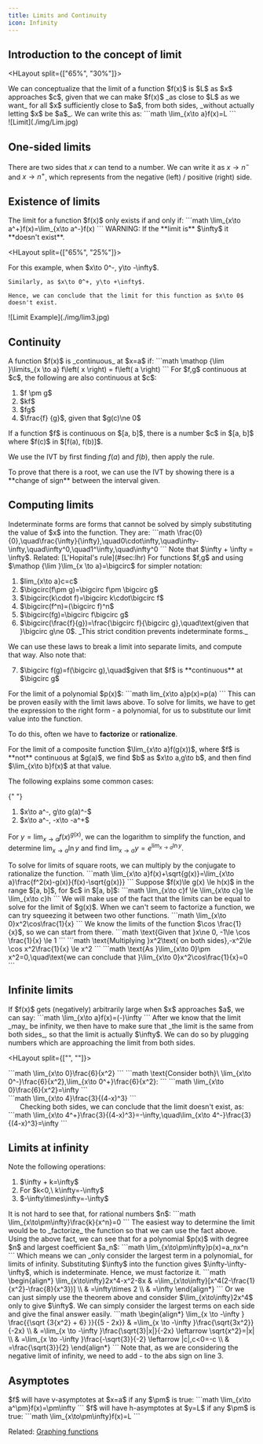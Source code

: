```yaml
---
title: Limits and Continuity
icon: Infinity
---
```


## Introduction to the concept of limit

<HLayout split={["65%", "30%"]}>
  <div>
    We can conceptualize that the limit of a function $f(x)$ is $L$ as $x$ approaches $c$, given that we can make $f(x)$ _as close to $L$ as we want_ for all $x$ sufficiently close to $a$, from both sides, _without actually letting $x$ be $a$_. We can write this as:
    ```math
    \lim_{x\to a}f(x)=L
    ```
  </div>
  <div>
    ![Limit](./img/Lim.jpg)
  </div>
</HLayout>

## One-sided limits

There are two sides that $x$ can tend to a number. We can write it as $x\to n^-$ and $x\to n^+$, which represents from the negative (left) / positive (right) side.

## Existence of limits

<Block title="Condition for limit to exist" variant="primary">
  The limit for a function $f(x)$ only exists if and only if:
  ```math
  \lim_{x\to a^+}f(x)=\lim_{x\to a^-}f(x)
  ```
  WARNING: If the **limit is** $\infty$ it **doesn't exist**.
</Block>

<HLayout split={["65%", "25%"]}>
  <div>
    For this example, when $x\to 0^-, y\to -\infty$.

    Similarly, as $x\to 0^+, y\to +\infty$.

    Hence, we can conclude that the limit for this function as $x\to 0$ doesn't exist.

  </div>
  <div>
    ![Limit Example](./img/lim3.jpg)
  </div>
</HLayout>

## Continuity

<Block title="Continuity" variant="primary">
  A function $f(x)$ is _continuous_ at $x=a$ if:
  ```math
  \mathop {\lim }\limits_{x \to a} f\left( x \right) = f\left( a \right)
  ```
</Block>

<Block title="Continuity properties" variant="knowledge">
  For $f,g$ continuous at $c$, the following are also continuous at $c$:
  <ol>
    <li>$f \pm g$</li>
    <li>$kf$</li>
    <li>$fg$</li>
    <li>
      $\frac{f}
      {g}$, given that $g(c)\ne 0$
    </li>
  </ol>
</Block>

<Block title="Intermediate value theorem (IVT)" variant="secondary">
  If a function $f$ is continuous on $[a, b]$, there is a number $c$ in $[a, b]$ where $f(c)$ in $[f(a), f(b)]$.

We use the IVT by first finding $f(a)$ and $f(b)$, then apply the rule.

  <BlockSep />
  To prove that there is a root, we can use the IVT by showing there is a **change of sign** between the interval given.
</Block>

## Computing limits

<Block title="Indeterminate forms" variant="primary">
  Indeterminate forms are forms that cannot be solved by simply substituting the value of $x$ into the function. They are:
  ```math
  \frac{0}{0},\quad\frac{\infty}{\infty},\quad0\cdot\infty,\quad\infty-\infty,\quad\infty^0,\quad1^\infty,\quad\infty^0
  ```
  Note that $\infty + \infty = \infty$. Related: [L'Hopital's rule](#sec:lhr)
</Block>

<Block title="Using the limit laws" variant="secondary">
  For functions $f,g$ and using $\mathop {\lim }\lim_{x \to a}=\bigcirc$ for simpler notation:
  <ol>
    <li>$lim_{x\to a}c=c$</li>
    <li>$\bigcirc(f\pm g)=\bigcirc f\pm \bigcirc g$</li>
    <li>$\bigcirc(k\cdot f)=\bigcirc k\cdot\bigcirc f$</li>
    <li>$\bigcirc(f^n)=(\bigcirc f)^n$</li>
    <li>$\bigcirc(fg)=\bigcirc f\bigcirc g$</li>
    <li>$\bigcirc(\frac{f}{g})=\frac{\bigcirc f}{\bigcirc g},\quad\text{given that }\bigcirc g\ne 0$. _This strict condition prevents indeterminate forms._</li>
  </ol>
  We can use these laws to break a limit into separate limits, and compute that way. Also note that:
  <ol start="7">
    <li>$\bigcirc f(g)=f(\bigcirc g),\quad$given that $f$ is **continuous** at $\bigcirc g$</li>
  </ol>
</Block>

<Block title="Limit of a polynomial" variant="secondary">
  For the limit of a polynomial $p(x)$:
  ```math
  lim_{x\to a}p(x)=p(a)
  ```
  This can be proven easily with the limit laws above.
</Block>

<Block title="Techniques to compute limits" variant="knowledge">
  To solve for limits, we have to get the expression to the right form - a polynomial, for us to substitute our limit value into the function.

To do this, often we have to **factorize** or **rationalize**.

</Block>

<Block title="Limits of composite functions" variant="knowledge">
  For the limit of a composite function $\lim_{x\to a}f(g(x))$, where $f$ is **not** continuous at $g(a)$, we find $b$ as $x\to a,g\to b$, and then find $\lim_{x\to b}f(x)$ at that value.

The following explains some common cases:

{" "}

<ol>
  <li>$x\to a^-, g\to g(a)^-$</li>
  <li>$x\to a^-, -x\to -a^+$</li>
</ol>

For $y=\lim_{x\to a}f(x)^{g(x)}$, we can the logarithm to simplify the function, and determine $\lim_{x\to a}\ln y$ and find $\lim_{x\to a}y=e^{\lim_{x\to a}\ln y}$.

</Block>

<Block title="Limits of square roots" variant="knowledge">
  To solve for limits of square roots, we can multiply by the conjugate to rationalize the function.
  ```math
  \lim_{x\to a}f(x)+\sqrt{g(x)}=\lim_{x\to a}\frac{f^2(x)-g(x)}{f(x)-\sqrt{g(x)}}
  ```
</Block>

<Block title="The squeeze / sandwich theorem" variant="secondary">
  Suppose $f(x)\le g(x) \le h(x)$ in the range $[a, b]$, for $c$ in $[a, b]$:
  ```math
  \lim_{x\to c}f \le \lim_{x\to c}g \le \lim_{x\to c}h
  ```
  We will make use of the fact that the limits can be equal to solve for the limit of $g(x)$.
</Block>

<Block title="Squeezing a function" variant="primary">
  When we can't seem to factorize a function, we can try squeezing it between two other functions.
  ```math
  \lim_{x\to 0}x^2\cos\frac{1}{x}
  ```
  We know the limits of the function $\cos \frac{1}{x}$, so we can start from there.
  ```math
  \text{Given that }x\ne 0, -1\le \cos \frac{1}{x} \le 1
  ```
  ```math
  \text{Multiplying }x^2\text{ on both sides},-x^2\le \cos x^2\frac{1}{x} \le x^2
  ```
  ```math
  \text{As }\lim_{x\to 0}\pm x^2=0,\quad\text{we can conclude that }\lim_{x\to 0}x^2\cos\frac{1}{x}=0
  ```
</Block>

## Infinite limits

<Block title="Determining infinite limits" variant="knowledge">
  If $f(x)$ gets (negatively) arbitrarily large when $x$ approaches $a$, we can say:
  ```math
  \lim_{x\to a}f(x)=(-)\infty
  ```
  After we know that the limit _may_ be infinity, we then have to make sure that _the limit is the same from both sides_, so that the limit is actually $\infty$. We can do so by plugging numbers which are approaching the limit from both sides.
</Block>

<HLayout split={["", ""]}>
  <div>
    <Block title="Infinite limit exists" variant="primary">
      ```math
      \lim_{x\to 0}\frac{6}{x^2}
      ```
      ```math
      \text{Consider both}\ \lim_{x\to 0^-}\frac{6}{x^2},\lim_{x\to 0^+}\frac{6}{x^2}:
      ```
      ```math
      \lim_{x\to 0}\frac{6}{x^2}=\infty
      ```
    </Block>
  </div>
  <div>
    <Block title="Infinite limit doesn't exist" variant="primary">
      ```math
      \lim_{x\to 4}\frac{3}{(4-x)^3}
      ```
      <center>
        Checking both sides, we can conclude that the limit doesn't exist, as:
      </center>
      ```math
      \lim_{x\to 4^+}\frac{3}{(4-x)^3}=-\infty,\quad\lim_{x\to 4^-}\frac{3}{(4-x)^3}=\infty
      ```
    </Block>
  </div>
</HLayout>

## Limits at infinity

<Block title="Infinity operations" variant="secondary">
  Note the following operations:
  <ol>
    <li>$\infty + k=\infty$</li>
    <li>For $k<0,\ k\infty=-\infty$</li>
    <li>$-\infty\times\infty=-\infty$</li>
  </ol>
</Block>

<Block title="Determining limits of infinity" variant="knowledge">
  It is not hard to see that, for rational numbers $n$:
  ```math
  \lim_{x\to\pm\infty}\frac{k}{x^n}=0
  ```
  The easiest way to determine the limit would be to _factorize_ the function so that we can use the fact above.
</Block>

<Block title="Determining limits of infinity of polynomials" variant="secondary">
  Using the above fact, we can see that for a polynomial $p(x)$ with degree $n$ and largest coefficient $a_n$:
  ```math
  \lim_{x\to\pm\infty}p(x)=a_nx^n
  ```
  Which means we can _only consider the largest term in a polynomial_ for limits of infinity.
</Block>

<Block title="Indeterminate forms by substitution of infinity" variant="primary">
  Substituting $\infty$ into the function gives $\infty-\infty-\infty$, which is indeterminate. Hence, we must factorize it.
  ```math
  \begin{align*}
      \lim_{x\to\infty}2x^4-x^2-8x & =\lim_{x\to\infty}[x^4(2-\frac{1}{x^2}-\frac{8}{x^3})] \\
                                   & =\infty\times 2                                        \\
                                   & =\infty
  \end{align*}
  ```
  Or we can just simply use the theorem above and consider $\lim_{x\to\infty}2x^4$ only to give $\infty$.
</Block>

<Block title="Factor polynomials limit to infinity" variant="primary">
  We can simply consider the largest terms on each side and give the final answer easily.
  ```math
  \begin{align*}
      \lim_{x \to -\infty } \frac{{\sqrt {3{x^2} + 6} }}{{5 - 2x}} & =\lim_{x \to -\infty }\frac{\sqrt{3x^2}}{-2x}                           \\
                                                                   & =\lim_{x \to -\infty }\frac{\sqrt{3}|x|}{-2x} \leftarrow \sqrt{x^2}=|x| \\
                                                                   & =\lim_{x \to -\infty }\frac{-\sqrt{3}}{-2} \leftarrow |c|,c<0=-c        \\
                                                                   & =\frac{\sqrt{3}}{2}
  \end{align*}
  ```
  Note that, as we are considering the negative limit of infinity, we need to add - to the abs sign on line 3.
</Block>

## Asymptotes

<Block title="Vertical asymptotes" variant="primary">
  $f$ will have v-asymptotes at $x=a$ if any $\pm$ is true:
  ```math
  \lim_{x\to a^\pm}f(x)=\pm\infty
  ```
</Block>

<Block title="Horizontal asymptotes" variant="primary">
  $f$ will have h-asymptotes at $y=L$ if any $\pm$ is true:
  ```math
  \lim_{x\to\pm\infty}f(x)=L
  ```
</Block>

Related: [Graphing functions](#sec:graph)
